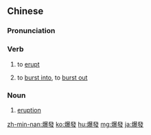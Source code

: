 {{also|爆发}}
==Chinese==
{{zh-forms|s=爆发}}

===Pronunciation===
{{zh-pron
|m=bàofā
|c=baau3 faat3
|mn=po̍k-hoat
|cat=v
}}

===Verb===
{{zh-verb}}
# {{lb|zh|of a volcano}} to [[erupt]]
# {{lb|zh|of an emotional display}} to [[burst into]], to [[burst out]]

===Noun===
{{zh-noun}}
# [[eruption]]

[[zh-min-nan:爆發]]
[[ko:爆發]]
[[hu:爆發]]
[[mg:爆發]]
[[ja:爆發]]